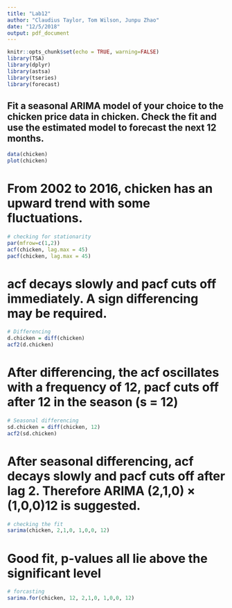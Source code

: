 ```yaml
---
title: "Lab12"
author: "Claudius Taylor, Tom Wilson, Junpu Zhao"
date: "12/5/2018"
output: pdf_document
---
```


```r
knitr::opts_chunk$set(echo = TRUE, warning=FALSE)
library(TSA)
library(dplyr)
library(astsa)
library(tseries)
library(forecast)
```

## Fit a seasonal ARIMA model of your choice to the chicken price data in chicken. Check the fit and use the estimated model to forecast the next 12 months.

```r
data(chicken)
plot(chicken)
```

# From 2002 to 2016, chicken has an upward trend with some fluctuations.

```r
# checking for stationarity
par(mfrow=c(1,2))
acf(chicken, lag.max = 45)
pacf(chicken, lag.max = 45)
```

# acf decays slowly and pacf cuts off immediately. A sign differencing may be required.

```r
# Differencing
d.chicken = diff(chicken)
acf2(d.chicken)
```

# After differencing, the acf oscillates with a frequency of 12, pacf cuts off after 12 in the season (s = 12)

```r
# Seasonal differencing
sd.chicken = diff(chicken, 12)
acf2(sd.chicken)
```

# After seasonal differencing, acf decays slowly and pacf cuts off after lag 2. Therefore ARIMA (2,1,0) × (1,0,0)12 is suggested.

```r
# checking the fit
sarima(chicken, 2,1,0, 1,0,0, 12)
```
 
# Good fit, p-values all lie above the significant level

```r
# forcasting
sarima.for(chicken, 12, 2,1,0, 1,0,0, 12)
```

